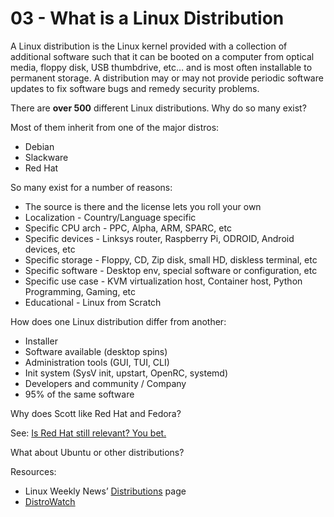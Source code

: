 # 03 - What is a Linux Distribution {#unit-03}

<!-- **Screencast**:  -->
<!-- [03-distros.webm](https://www.cs.montana.edu/users/sdowdle/csci351/videos/03-distros.webm)  -->
<!-- or  -->
<!-- [03-distros.mp4](https://www.cs.montana.edu/users/sdowdle/csci351/videos/03-distros.mp4) -->

A Linux distribution is the Linux kernel provided with a collection of additional software such that it can be booted on a computer from optical media, floppy disk, USB thumbdrive, etc... and is most often installable to permanent storage. A distribution may or may not provide periodic software updates to fix software bugs and remedy security problems.

There are **over 500** different Linux distributions. Why do so many exist?

Most of them inherit from one of the major distros:

- Debian
- Slackware
- Red Hat

So many exist for a number of reasons:

- The source is there and the license lets you roll your own
- Localization - Country/Language specific
- Specific CPU arch - PPC, Alpha, ARM, SPARC, etc
- Specific devices - Linksys router, Raspberry Pi, ODROID, Android devices, etc
- Specific storage - Floppy, CD, Zip disk, small HD, diskless terminal, etc
- Specific software - Desktop env, special software or configuration, etc
- Specific use case - KVM virtualization host, Container host, Python Programming, Gaming, etc
- Educational - Linux from Scratch

How does one Linux distribution differ from another:

- Installer
- Software available (desktop spins)
- Administration tools (GUI, TUI, CLI)
- Init system (SysV init, upstart, OpenRC, systemd)
- Developers and community / Company
- 95% of the same software

Why does Scott like Red Hat and Fedora?

See: [Is Red Hat still relevant? You bet.](http://www.montanalinux.org/redhat-relevent.html)

What about Ubuntu or other distributions?

Resources:

- Linux Weekly News' [Distributions](http://lwn.net/Distributions/) page
- [DistroWatch](http://www.distrowatch.com/)
